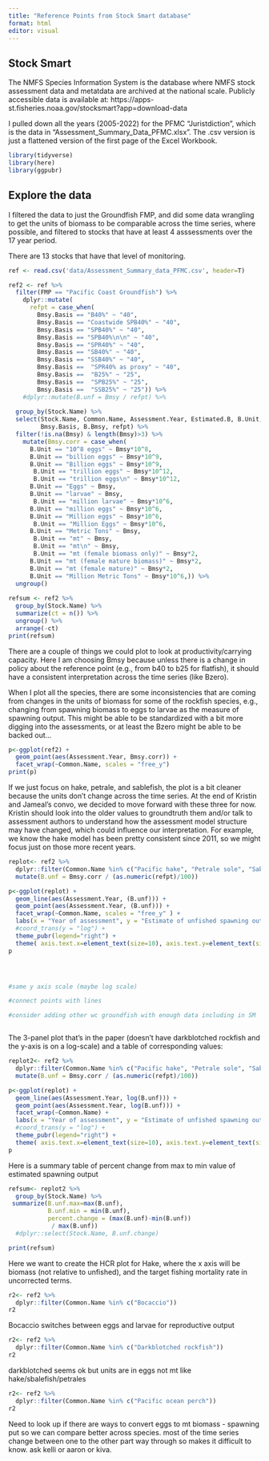 ```yaml
---
title: "Reference Points from Stock Smart database"
format: html
editor: visual
---
```


## Stock Smart

The NMFS Species Information System is the database where NMFS stock assessment data and metatdata are archived at the national scale. Publicly accessible data is available at: https://apps-st.fisheries.noaa.gov/stocksmart?app=download-data

I pulled down all the years (2005-2022) for the PFMC "Juristdiction", which is the data in "Assessment_Summary_Data_PFMC.xlsx". The .csv version is just a flattened version of the first page of the Excel Workbook.

```r
library(tidyverse)
library(here)
library(ggpubr)

```

## Explore the data

I filtered the data to just the Groundfish FMP, and did some data wrangling to get the units of biomass to be comparable across the time series, where possible, and filtered to stocks that have at least 4 asssessments over the 17 year period.

There are 13 stocks that have that level of monitoring.

```r
ref <- read.csv('data/Assessment_Summary_data_PFMC.csv', header=T)

ref2 <- ref %>% 
  filter(FMP == "Pacific Coast Groundfish") %>% 
    dplyr::mutate(
      refpt = case_when(
        Bmsy.Basis == "B40%" ~ "40",
        Bmsy.Basis == "Coastwide SPB40%" ~ "40",
        Bmsy.Basis == "SPB40%" ~ "40",
        Bmsy.Basis == "SPB40%\n\n" ~ "40",
        Bmsy.Basis == "SPR40%" ~ "40",
        Bmsy.Basis == "SB40%" ~ "40",
        Bmsy.Basis == "SSB40%" ~ "40",
        Bmsy.Basis ==  "SPR40% as proxy" ~ "40",
        Bmsy.Basis ==  "B25%" ~ "25",
        Bmsy.Basis ==  "SPB25%" ~ "25",
        Bmsy.Basis ==  "SSB25%" ~ "25")) %>% 
    #dplyr::mutate(B.unf = Bmsy / refpt) %>%
    
  group_by(Stock.Name) %>% 
  select(Stock.Name, Common.Name, Assessment.Year, Estimated.B, B.Unit, B.Basis, Bmsy, 
         Bmsy.Basis, B.Bmsy, refpt) %>% 
  filter(!is.na(Bmsy) & length(Bmsy)>3) %>%
    mutate(Bmsy.corr = case_when(
      B.Unit == "10^8 eggs" ~ Bmsy*10^8,
      B.Unit == "billion eggs" ~ Bmsy*10^9,
      B.Unit == "Billion eggs" ~ Bmsy*10^9,
       B.Unit == "trillion eggs" ~ Bmsy*10^12,
       B.Unit == "trillion eggs\n" ~ Bmsy*10^12,
      B.Unit == "Eggs" ~ Bmsy,
      B.Unit == "larvae" ~ Bmsy,
       B.Unit == "million larvae" ~ Bmsy*10^6,
      B.Unit == "million eggs" ~ Bmsy*10^6,
      B.Unit == "Million eggs" ~ Bmsy*10^6,
       B.Unit == "Million Eggs" ~ Bmsy*10^6,
      B.Unit == "Metric Tons" ~ Bmsy,
       B.Unit == "mt" ~ Bmsy,
       B.Unit == "mt\n" ~ Bmsy,
       B.Unit == "mt (female biomass only)" ~ Bmsy*2,
      B.Unit == "mt (female mature biomass)" ~ Bmsy*2,
      B.Unit == "mt (female mature)" ~ Bmsy*2,
      B.Unit == "Million Metric Tons" ~ Bmsy*10^6,)) %>% 
  ungroup()
  
refsum <- ref2 %>% 
  group_by(Stock.Name) %>% 
  summarize(ct = n()) %>% 
  ungroup() %>% 
  arrange(-ct)
print(refsum)
```

There are a couple of things we could plot to look at productivity/carrying capacity. Here I am choosing Bmsy because unless there is a change in policy about the reference point (e.g., from b40 to b25 for flatfish), it should have a consistent interpretation across the time series (like Bzero).

When I plot all the species, there are some inconsistencies that are coming from changes in the units of biomass for some of the rockfish species, e.g., changing from spawning biomass to eggs to larvae as the measure of spawning output. This might be able to be standardized with a bit more digging into the assessments, or at least the Bzero might be able to be backed out...

```r
p<-ggplot(ref2) +
  geom_point(aes(Assessment.Year, Bmsy.corr)) +
  facet_wrap(~Common.Name, scales = "free_y")
print(p)
```

If we just focus on hake, petrale, and sablefish, the plot is a bit cleaner because the units don't change across the time series. At the end of Kristin and Jameal's convo, we decided to move forward with these three for now. Kristin should look into the older values to groundtruth them and/or talk to assessment authors to understand how the assessment model structure may have changed, which could influence our interpretation. For example, we know the hake model has been pretty consistent since 2011, so we might focus just on those more recent years.

```r
replot<- ref2 %>% 
  dplyr::filter(Common.Name %in% c("Pacific hake", "Petrale sole", "Sablefish" ,"Darkblotched rockfish")) %>% ## could add ,"Darkblotched rockfish"
  mutate(B.unf = Bmsy.corr / (as.numeric(refpt)/100)) 

p<-ggplot(replot) +
  geom_line(aes(Assessment.Year, (B.unf))) +
  geom_point(aes(Assessment.Year, (B.unf))) +
  facet_wrap(~Common.Name, scales = "free_y" ) +
  labs(x = "Year of assessment", y = "Estimate of unfished spawning output")+
  #coord_trans(y = "log") +
  theme_pubr(legend="right") + 
  theme( axis.text.x=element_text(size=10), axis.text.y=element_text(size=10), axis.title = element_text(size = 14), strip.background = element_blank(), strip.text.x = element_text(size = 12) )
p




#same y axis scale (maybe log scale)

#connect points with lines

#consider adding other wc groundfish with enough data including in SM



```
The 3-panel plot that's in the paper (doesn't have darkblotched rockfish and the y-axis is on a log-scale) and a table of corresponding values:
```r
replot2<- ref2 %>% 
  dplyr::filter(Common.Name %in% c("Pacific hake", "Petrale sole", "Sablefish")) %>% 
  mutate(B.unf = Bmsy.corr / (as.numeric(refpt)/100)) 

p<-ggplot(replot) +
  geom_line(aes(Assessment.Year, log(B.unf))) +
  geom_point(aes(Assessment.Year, log(B.unf))) +
  facet_wrap(~Common.Name) +
  labs(x = "Year of assessment", y = "Estimate of unfished spawning output")+
  #coord_trans(y = "log") +
  theme_pubr(legend="right") + 
  theme( axis.text.x=element_text(size=10), axis.text.y=element_text(size=10), axis.title = element_text(size = 14), strip.background = element_blank(), strip.text.x = element_text(size = 12) )
p

```

Here is a summary table of percent change from max to min value of estimated spawning output  
```r
refsum<- replot2 %>%
  group_by(Stock.Name) %>% 
 summarize(B.unf.max=max(B.unf),
           B.unf.min = min(B.unf),
           percent.change = (max(B.unf)-min(B.unf))
            / max(B.unf)) 
  #dplyr::select(Stock.Name, B.unf.change)

print(refsum)

```

Here we want to create the HCR plot for Hake, where the x axis will be biomass (not relative to unfished), and the target fishing mortality rate in uncorrected terms.

```r
r2<- ref2 %>% 
  dplyr::filter(Common.Name %in% c("Bocaccio"))
r2

```
Bocaccio switches between eggs and larvae for reproductive output
```r
r2<- ref2 %>% 
  dplyr::filter(Common.Name %in% c("Darkblotched rockfish"))
r2

```
darkblotched seems ok but units are in eggs not mt like hake/sbalefish/petrales

```r
r2<- ref2 %>% 
  dplyr::filter(Common.Name %in% c("Pacific ocean perch"))
r2

```
Need to look up if there are ways to convert eggs to mt biomass - spawning put so we can compare better across species. most of the time series change between one to the other part way through so makes it difficult to know.  ask kelli or aaron or kiva.